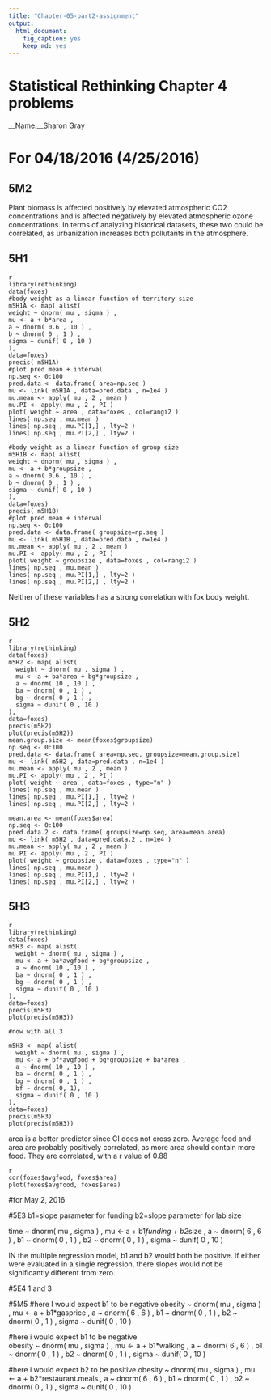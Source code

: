 ```yaml
---
title: "Chapter-05-part2-assignment"
output: 
  html_document: 
    fig_caption: yes
    keep_md: yes
---
```

# Statistical Rethinking Chapter 4 problems

__Name:__Sharon Gray


# For 04/18/2016 (4/25/2016)

## 5M2
Plant biomass is affected positively by elevated atmospheric CO2 concentrations and is affected negatively by elevated atmospheric ozone concentrations. In terms of analyzing historical datasets, these two could be correlated, as urbanization increases both pollutants in the atmosphere. 


## 5H1
```
{r}
library(rethinking)
data(foxes)
#body weight as a linear function of territory size
m5H1A <- map( alist(
weight ~ dnorm( mu , sigma ) , 
mu <- a + b*area , 
a ~ dnorm( 0.6 , 10 ) , 
b ~ dnorm( 0 , 1 ) , 
sigma ~ dunif( 0 , 10 )
),
data=foxes)
precis( m5H1A)
#plot pred mean + interval
np.seq <- 0:100 
pred.data <- data.frame( area=np.seq )
mu <- link( m5H1A , data=pred.data , n=1e4 ) 
mu.mean <- apply( mu , 2 , mean ) 
mu.PI <- apply( mu , 2 , PI )
plot( weight ~ area , data=foxes , col=rangi2 ) 
lines( np.seq , mu.mean ) 
lines( np.seq , mu.PI[1,] , lty=2 ) 
lines( np.seq , mu.PI[2,] , lty=2 )

#body weight as a linear function of group size
m5H1B <- map( alist(
weight ~ dnorm( mu , sigma ) , 
mu <- a + b*groupsize , 
a ~ dnorm( 0.6 , 10 ) , 
b ~ dnorm( 0 , 1 ) , 
sigma ~ dunif( 0 , 10 )
),
data=foxes)
precis( m5H1B)
#plot pred mean + interval
np.seq <- 0:100 
pred.data <- data.frame( groupsize=np.seq )
mu <- link( m5H1B , data=pred.data , n=1e4 ) 
mu.mean <- apply( mu , 2 , mean ) 
mu.PI <- apply( mu , 2 , PI )
plot( weight ~ groupsize , data=foxes , col=rangi2 ) 
lines( np.seq , mu.mean ) 
lines( np.seq , mu.PI[1,] , lty=2 ) 
lines( np.seq , mu.PI[2,] , lty=2 )
```
Neither of these variables has a strong correlation with fox body weight.

## 5H2
```
{r}
library(rethinking)
data(foxes)
m5H2 <- map( alist(
  weight ~ dnorm( mu , sigma ) , 
  mu <- a + ba*area + bg*groupsize , 
  a ~ dnorm( 10 , 10 ) , 
  ba ~ dnorm( 0 , 1 ) , 
  bg ~ dnorm( 0 , 1 ) , 
  sigma ~ dunif( 0 , 10 )
), 
data=foxes)
precis(m5H2)
plot(precis(m5H2))
mean.group.size <- mean(foxes$groupsize)
np.seq <- 0:100 
pred.data <- data.frame( area=np.seq, groupsize=mean.group.size)
mu <- link( m5H2 , data=pred.data , n=1e4 ) 
mu.mean <- apply( mu , 2 , mean ) 
mu.PI <- apply( mu , 2 , PI )
plot( weight ~ area , data=foxes , type="n" ) 
lines( np.seq , mu.mean ) 
lines( np.seq , mu.PI[1,] , lty=2 ) 
lines( np.seq , mu.PI[2,] , lty=2 )

mean.area <- mean(foxes$area)
np.seq <- 0:100 
pred.data.2 <- data.frame( groupsize=np.seq, area=mean.area)
mu <- link( m5H2 , data=pred.data.2 , n=1e4 ) 
mu.mean <- apply( mu , 2 , mean ) 
mu.PI <- apply( mu , 2 , PI )
plot( weight ~ groupsize , data=foxes , type="n" ) 
lines( np.seq , mu.mean ) 
lines( np.seq , mu.PI[1,] , lty=2 ) 
lines( np.seq , mu.PI[2,] , lty=2 )
```
## 5H3
```
{r}
library(rethinking)
data(foxes)
m5H3 <- map( alist(
  weight ~ dnorm( mu , sigma ) , 
  mu <- a + ba*avgfood + bg*groupsize , 
  a ~ dnorm( 10 , 10 ) , 
  ba ~ dnorm( 0 , 1 ) , 
  bg ~ dnorm( 0 , 1 ) , 
  sigma ~ dunif( 0 , 10 )
), 
data=foxes)
precis(m5H3)
plot(precis(m5H3))

#now with all 3

m5H3 <- map( alist(
  weight ~ dnorm( mu , sigma ) , 
  mu <- a + bf*avgfood + bg*groupsize + ba*area , 
  a ~ dnorm( 10 , 10 ) , 
  ba ~ dnorm( 0 , 1 ) , 
  bg ~ dnorm( 0 , 1 ) , 
  bf ~ dnorm( 0, 1),
  sigma ~ dunif( 0 , 10 )
), 
data=foxes)
precis(m5H3)
plot(precis(m5H3))
```
area is a better predictor since CI does not cross zero.
Average food and area are probably positively correlated, as more area should contain more food. They are correlated, with a r value of 0.88
```
{r}
cor(foxes$avgfood, foxes$area)
plot(foxes$avgfood, foxes$area)
```

#for May 2, 2016


#5E3
b1=slope parameter for funding 
b2=slope parameter for lab size

time ~ dnorm( mu , sigma ) , 
  mu <- a + b1*funding + b2*size  , 
  a ~ dnorm( 6 , 6 ) , 
  b1 ~ dnorm( 0 , 1 ) , 
  b2 ~ dnorm( 0 , 1 ) , 
  sigma ~ dunif( 0 , 10 )
  
IN the multiple regression model, b1 and b2 would both be positive. If either were evaluated in a single regression, there slopes would not be significantly different from zero.


#5E4
1 and 3


#5M5
#here I would expect b1 to be negative
obesity ~ dnorm( mu , sigma ) , 
  mu <- a + b1*gasprice   , 
  a ~ dnorm( 6 , 6 ) , 
  b1 ~ dnorm( 0 , 1 ) , 
  b2 ~ dnorm( 0 , 1 ) , 
  sigma ~ dunif( 0 , 10 )


#here i would expect b1 to be negative  
obesity ~ dnorm( mu , sigma ) , 
  mu <- a + b1*walking   , 
  a ~ dnorm( 6 , 6 ) , 
  b1 ~ dnorm( 0 , 1 ) , 
  b2 ~ dnorm( 0 , 1 ) , 
  sigma ~ dunif( 0 , 10 )

#here i would expect b2 to be positive 
obesity ~ dnorm( mu , sigma ) , 
  mu <- a + b2*restaurant.meals   , 
  a ~ dnorm( 6 , 6 ) , 
  b1 ~ dnorm( 0 , 1 ) , 
  b2 ~ dnorm( 0 , 1 ) , 
  sigma ~ dunif( 0 , 10 )
  
